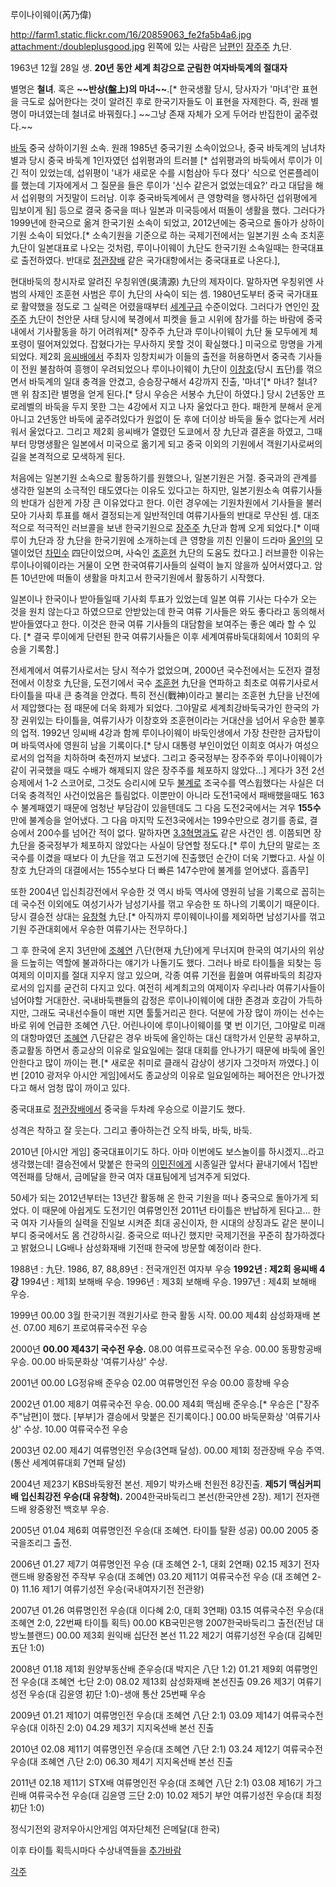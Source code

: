 루이나이웨이(芮乃偉)

http://farm1.static.flickr.com/16/20859063_fe2fa5b4a6.jpg
attachment:/doubleplusgood.jpg
왼쪽에 있는 사람은 [[남편]]인 [[장주주]] 九단.

1963년 12월 28일 생.
'''20년 동안 세계 최강으로 군림한 여자바둑계의 절대자'''

별명은 '''철녀'''. 혹은 '''~~반상(盤上)의 마녀~~'''.[* 한국생활 당시, 당사자가 '마녀'란 표현을 극도로 싫어한다는 것이 알려진 후로 한국기자들도 이 표현을 자제한다. 즉, 원래 별명이 마녀였는데 철녀로 바꿔줬다.] 
~~그냥 존재 자체가 오게 두어라 반집한이 굶주렸다.~~

[[바둑]] 중국 상하이기원 소속. 원래 1985년 중국기원 소속이었으나, 중국 바둑계의 남녀차별과 당시 중국 바둑계 1인자였던 섭위평과의 트러블 [* 섭위평과의 바둑에서 루이가 이긴 적이 있었는데, 섭위평이 '내가 새로운 수를 시험삼아 두다 졌다' 식으로 언론플레이를 했는데 기자에게서 그 질문을 들은 루이가 '신수 같은거 없었는데요?' 라고 대답을 해서 섭위평의 거짓말이 드러남. 이후 중국바둑계에서 큰 영향력을 행사하던 섭위평에게 밉보이게 됨] 등으로 결국 중국을 떠나 일본과 미국등에서 떠돌이 생활을 했다. 그러다가 1999년에 한국으로 옮겨 한국기원 소속이 되었고, 2012년에는 중국으로 돌아가 상하이기원 소속이 되었다.[* 소속기원을 기준으로 하는 국제기전에서는 일본기원 소속 조치훈 九단이 일본대표로 나오는 것처럼, 루이나이웨이 九단도 한국기원 소속일때는 한국대표로 출전하였다. 반대로 [[정관장배]] 같은 국가대항에서는 중국대표로 나온다.],

현대바둑의 창시자로 알려진 우칭위엔(吳淸源) 九단의 제자이다. 말하자면 우칭위엔 사범의 사제인 조훈현 사범은 루이 九단의 사숙이 되는 셈. 1980년도부터 중국 국가대표로 활약했을 정도로 그 실력은 어렸을때부터 [[세계구]]급 수준이었다. 그러다가 연인인 [[장주주]] 九단이 천안문 사태 당시에 북경에서 피켓을 들고 시위에 참가를 하는 바람에 중국 내에서 기사활동을 하기 어려워져[* 장주주 九단과 루이나이웨이 九단 둘 모두에게 체포령이 떨어져있었다. 잡혔다가는 무사하지 못할 것이 확실했다.] 미국으로 망명을 가게 되었다. 제2회 [[응씨배]]에서 주최자 잉창치씨가 이들의 출전을 허용하면서 중국측 기사들이 전원 불참하여 흥행이 우려되었으나 루이나이웨이 九단이 [[이창호]](당시 五단)를 꺾으면서 바둑계의 일대 충격을 안겼고, 승승장구해서 4강까지 진출, '마녀'[* 마녀? 철녀? 맨 위 참조]란 별명을 얻게 된다.[* 당시 우승은 서봉수 九단이 하였다.] 당시 2년동안 프로레벨의 바둑을 두지 못한 그는 4강에서 지고 나자 울었다고 한다. 패한게 분해서 운게 아니고 2년동안 바둑에 굶주려있다가 원없이 둔 후에 더이상 바둑을 둘수 없다는게 서러워서 울었다고. 그리고 제2회 응씨배가 열렸던 도쿄에서 장 九단과 결혼을 하였고, 그때부터 망명생활은 일본에서 미국으로 옮기게 되고 중국 이외의 기원에서 객원기사로써의 길을 본격적으로 모색하게 된다.

처음에는 일본기원 소속으로 활동하기를 원했으나, 일본기원은 거절. 중국과의 관계를 생각한 일본의 소극적인 태도였다는 이유도 있다고는 하지만, 일본기원소속 여류기사들의 반대가 심한게 가장 큰 이유었다고 한다. 이런 경우에는 기원차원에서 기사들을 불러모아 기사회 투표를 해서 결정되는게 일반적인데 여류기사들의 반대로 무산된 셈. 대조적으로 적극적인 러브콜을 보낸 한국기원으로 [[장주주]] 九단과 함께 오게 되었다.[* 이때 루이 九단과 장 九단을 한국기원에 소개하는데 큰 영향을 끼친 인물이 드라마 [[올인]]의 모델이었던 [[차민수]] 四단이었으며, 사숙인 [[조훈현]] 九단의 도움도 컸다고.] 러브콜한 이유는 루이나이웨이라는 거물이 오면 한국여류기사들의 실력이 늘지 않을까 싶어서였다고. 암튼 10년만에 떠돌이 생활을 마치고서 한국기원에서 활동하기 시작했다. 

일본이나 한국이나 받아들일때 기사회 투표가 있었는데 일본 여류 기사는 다수가 오는 것을 원치 않는다고 하였으므로 안받았는데 한국 여류 기사들은 와도 좋다라고 동의해서 받아들였다고 한다. 이것은 한국 여류 기사들의 대담함을 보여주는 좋은 예라 할 수 있다. [* 결국 루이에게 단련된 한국 여류기사들은 이후 세계여류바둑대회에서 10회의 우승을 기록함.]

전세계에서 여류기사로서는 당시 적수가 없었으며, 2000년 국수전에서는 도전자 결정전에서 이창호 九단을, 도전기에서 국수 [[조훈현]] 九단을 연파하고 최초로 여류기사로서 타이틀을 따내 큰 충격을 안겼다. 특히 전신(戰神)이라고 불리는 조훈현 九단을 난전에서 제압했다는 점 때문에 더욱 화제가 되었다. 그야말로 세계최강바둑국가인 한국의 가장 권위있는 타이틀을, 여류기사가 이창호와 조훈현이라는 거대산을 넘어서 우승한 불후의 업적. 1992년 잉씨배 4강과 함께 루이나이웨이 바둑인생에서 가장 찬란한 금자탑이며 바둑역사에 영원히 남을 기록이다.[* 당시 대통령 부인이었던 이희호 여사가 여성으로서의 업적을 치하하며 축전까지 보냈다. 그리고 중국정부는 장주주와 루이나이웨이가 같이 귀국했을 때도 수배가 해제되지 않은 장주주를 체포하지 않았다...] 게다가 3전 2선승제에서 1-2 스코어로, 그것도 승리시에 모두 [[불계]]로 조국수를 역스윕했다는 사실은 더더욱 충격적인 사건이었음은 틀림없다. 이뿐만이 아니라 도전1국에서 패배했을때도 163수 불계패였기 때문에 엄청난 부담감이 있을텐데도 그 다음 도전2국에서는 겨우 '''155수'''만에 불계승을 얻어냈다. 그 다음 마지막 도전3국에서는 199수만으로 경기를 종료, 결승에서 200수를 넘어간 적이 없다. 말하자면 [[3.3혁명]]과도 같은 사건인 셈. 이쯤되면 장 九단을 중국정부가 체포하지 않았다는 사실이 당연할 정도다.[* 루이 九단의 말로는 조국수를 이겼을 때보다 이 九단을 꺾고 도전기에 진출했던 순간이 더욱 기뻤다고. 사실 이창호 九단과의 대결에서는 155수보다 더 빠른 147수만에 불계를 얻어냈다. 흠좀무]

또한 2004년 입신최강전에서 우승한 것 역시 바둑 역사에 영원히 남을 기록으로 꼽히는데 국수전 이외에도 여성기사가 남성기사를 꺾고 우승한 또 하나의 기록이기 때문이다. 당시 결승전 상대는 [[유창혁]] 九단.[* 아직까지 루이웨이나이를 제외하면 남성기사를 꺾고 기원 주관대회에서 우승한 여류기사는 전무하다.]

그 후 한국에 온지 3년만에 [[조혜연]] 八단(현재 九단)에게 무너지며 한국의 여기사의 위상을 드높히는 역할에 불과하다는 얘기가 나돌기도 했다. 그러나 바로 타이틀을 되찾는 등 여제의 이미지를 절대 지우지 않고 있으며, 각종 여류 기전을 휩쓸며 여류바둑의 최강자로서의 입지를 굳건히 다지고 있다. 여전히 세계최고의 여제이자 우리나라 여류기사들이 넘어야할 거대한산. 국내바둑팬들의 감정은 루이나이웨이에 대한 존경과 호감이 가득하지만, 그래도 국내선수들이 매번 지면 툴툴거리곤 한다. 덕분에 가장 많이 까이는 선수는 바로 위에 언급한 조혜연 八단. 어린나이에 루이나이웨이를 몇 번 이기던, 그야말로 미래의 대항마였던 [[조혜연]] 八단같은 경우 바둑에 올인하는 대신 대학가서 인문학 공부하고, 종교활동 하면서 종교상의 이유로 일요일에는 절대 대회를 안나가기 때문에 바둑에 올인 안한다고 많이 까이는 편.[* 새로운 취미로 클래식 감상이 생기자 그것마저 까였다.] 이번 [2010 광저우 아시안 게임]에서도 종교상의 이유로 일요일에하는 페어전은 안나가겠다고 해서 엄청 많이 까이고 있다.

중국대표로 [[정관장배]]에서 중국을 두차례 우승으로 이끌기도 했다. 

성격은 착하고 잘 웃는다. 그리고 좋아하는건 오직 바둑, 바둑, 바둑.

2010년 [아시안 게임] 중국대표이기도 하다. 아마 이번에도 보스놀이를 하시겠지...라고 생각했는데! 결승전에서 맞붙은 한국의 [[이민진]]에게 시종일관 앞서다 끝내기에서 1집반 역전패를 당해서, 금메달을 한국 여자 대표팀에게 넘겨주게 되었다. 

50세가 되는 2012년부터는 13년간 활동해 온 한국 기원을 떠나 중국으로 돌아가게 되었다. 이 때문에 아쉽게도 도전기인 여류명인전 2011년 타이틀은 반납하게 된다고... 한국 여자 기사들의 실력을 진일보 시켜준 최대 공신이자, 한 시대의 상징과도 같은 분이니 부디 중국에서도 몸 건강하시길. 중국으로 떠나긴 했지만 국제기전을 꾸준히 참가하겠다고 밝혔으니 LG배나 삼성화재배 기전때 한국에 방문할 예정이라 한다.

1988년 : 九단.
1986, 87, 88,89년 : 전국개인전 여자부 우승
'''1992년 : 제2회 응씨배 4강'''
1994년 : 제1회 보해배 우승.
1996년 : 제3회 보해배 우승.
1997년 : 제4회 보해배 우승. 

1999년
00.00 3월 한국기원 객원기사로 한국 활동 시작. 
00.00 제4회 삼성화재배 본선. 
07.00 제6기 프로여류국수전 우승

2000년
'''00.00 제43기 국수전 우승.'''
08.00 여류프로국수전 우승. 
00.00 동팡항공배 우승. 
00.00 바둑문화상 '여류기사상' 수상.

2001년
00.00 LG정유배 준우승
02.00 여류명인전 우승
00.00 흥창배 우승

2002년
01.00 제8기 여류국수전 우승. 
00.00 제4회 맥심배 준우승.[* 우승은 ["장주주"남편]이 했다. [부부]가 결승에서 맞붙은 진기록이다.]
00.00 바둑문화상 '여류기사상' 수상.
10.00 여류국수전 우승

2003년
02.00 제4기 여류명인전 우승(3연패 달성). 
00.00 제1회 정관장배 우승 주역.(통산 세계여류대회 7연패 달성)

2004년
제23기 KBS바둑왕전 본선. 
제9기 박카스배 천원전 8강진출. 
'''제5기 맥심커피배 입신최강전 우승(대 유창혁).''' 
2004한국바둑리그 본선(한국얀센 2장). 
제1기 전자랜드배 왕중왕전 백호부 우승. 

2005년
01.04 제6회 여류명인전 우승(대 조혜연. 타이틀 탈환 성공) 00.00 2005 중국을조리그 출전. 

2006년
01.27 제7기 여류명인전 우승 (대 조혜연 2-1, 대회 2연패)
02.15 제3기 전자랜드배 왕중왕전 주작부 우승(대 조혜연)
03.20 제11기 여류국수전 우승 (대 조혜연 2-0) 
11.16 제1기 여류기성전 우승(국내여자기전 전관왕)

2007년
01.26 여류명인전 우승(대 이다혜 2:0, 대회 3연패)
03.15 여류국수전 우승(대 조혜연 2:0, 22번째 타이틀 획득)
00.00 KB국민은행 2007한국바둑리그 출전(전남 대방노블랜드)
00.00 제3회 원익배 십단전 본선
11.22 제2기 여류기성전 우승(대 김혜민 五단 1:0)

2008년
01.18 제1회 원양부동산배 준우승(대 박지은 八단 1:2)
01.21 제9회 여류명인전 우승(대 조혜연 七단 2:0)
08.02 제13회 삼성화재배 본선진출
09.26 제3기 여류기성전 우승(대 김윤영 初단 1:0)-생애 통산 25번째 우승

2009년
01.21 제10기 여류명인전 우승(대 조혜연 八단 2:1)
03.09 제14기 여류국수전 우승(대 이하진 2:0)
04.29 제3기 지지옥션배 본선 진출

2010년
02.08 제11기 여류명인전 우승(대 조혜연 八단 2:1)
03.24 제12기 여류국수전 우승(대 조혜연 八단 2:0)
06.30 제4기 지지옥션배 본선 진출

2011년
02.18 제11기 STX배 여류명인전 우승(대 조혜연 八단 2:1)
03.08 제16기 가그린배 여류국수전 우승(대 김윤영 三단 2:0)
10.02 제5기 부안 여류기성전 우승(대 최정 初단 1:0)

정식기전외
광저우아시안게임 여자단체전 은메달(대 한국)

이후 타이틀 획득시마다 수상내역들을 [[추가바람]]

[[각주]]

